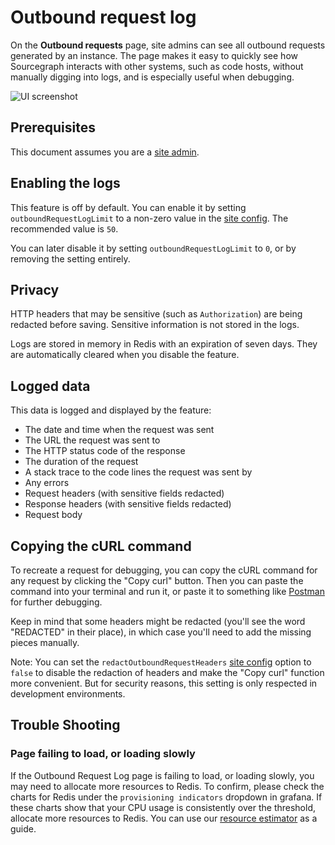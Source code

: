 # Outbound request log

On the **Outbound requests** page, site admins can see all outbound requests generated by an instance. The page makes it easy to quickly see how Sourcegraph interacts with other systems, such as code hosts, without manually digging into logs, and is especially useful when debugging.

![UI screenshot](https://storage.googleapis.com/sourcegraph-assets/Docs/outbound-request-log.png)

## Prerequisites

This document assumes you are a [site admin](/admin/).

## Enabling the logs

This feature is off by default. You can enable it by setting `outboundRequestLogLimit` to a non-zero value in the [site config](/admin/config/site_config#outboundRequestLogLimit). The recommended value is `50`.

You can later disable it by setting `outboundRequestLogLimit` to `0`, or by removing the setting entirely.

## Privacy

HTTP headers that may be sensitive (such as `Authorization`) are being redacted before saving. Sensitive information is not stored in the logs.

Logs are stored in memory in Redis with an expiration of seven days. They are automatically cleared when you disable the feature.

## Logged data

This data is logged and displayed by the feature:

- The date and time when the request was sent
- The URL the request was sent to
- The HTTP status code of the response
- The duration of the request
- A stack trace to the code lines the request was sent by
- Any errors
- Request headers (with sensitive fields redacted)
- Response headers (with sensitive fields redacted)
- Request body

## Copying the cURL command

To recreate a request for debugging, you can copy the cURL command for any request by clicking the "Copy curl" button. Then you can paste the command into your terminal and run it, or paste it to something like [Postman](https://www.postman.com/) for further debugging.

Keep in mind that some headers might be redacted (you'll see the word "REDACTED" in their place), in which case you'll need to add the missing pieces manually.

Note: You can set the `redactOutboundRequestHeaders` [site config](/admin/config/site_config#redactOutboundRequestHeaders) option to `false` to disable the redaction of headers and make the "Copy curl" function more convenient. But for security reasons, this setting is only respected in development environments.

## Trouble Shooting

### Page failing to load, or loading slowly
If the Outbound Request Log page is failing to load, or loading slowly, you may need to allocate more resources to Redis. To confirm, please check the charts for Redis under the `provisioning indicators` dropdown in grafana. If these charts show that your CPU usage is consistently over the threshold,  allocate more resources to Redis. You can use our [resource estimator](/admin/deploy/resource_estimator) as a guide.
